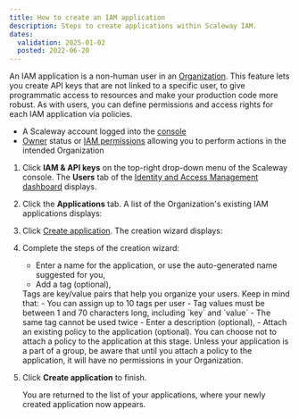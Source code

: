 ```yaml
---
title: How to create an IAM application
description: Steps to create applications within Scaleway IAM.
dates:
  validation: 2025-01-02
  posted: 2022-06-20
---
```




An IAM application is a non-human user in an [Organization](/iam/concepts/#organization). This feature lets you create API keys that are not linked to a specific user, to give programmatic access to resources and make your production code more robust. As with users, you can define permissions and access rights for each IAM application via policies.

<Requirements />

- A Scaleway account logged into the [console](https://console.scaleway.com)
- [Owner](/iam/concepts/#owner) status or [IAM permissions](/iam/concepts/#permission) allowing you to perform actions in the intended Organization

1. Click **IAM & API keys** on the top-right drop-down menu of the Scaleway console. The **Users** tab of the [Identity and Access Management dashboard](https://console.scaleway.com/iam/users) displays.
    <Lightbox image={image} alt="" />
2. Click the **Applications** tab. A list of the Organization's existing IAM applications displays:
    <Lightbox image={image2} alt="" />
3. Click [Create application](https://console.scaleway.com/iam/applications/create). The creation wizard displays:
    <Lightbox image={image3} alt="" />
4. Complete the steps of the creation wizard:
    - Enter a name for the application, or use the auto-generated name suggested for you,
    - Add a tag (optional),
    <Message type="note">
      Tags are key/value pairs that help you organize your users. Keep in mind that:
      - You can assign up to 10 tags per user
      - Tag values must be between 1 and 70 characters long, including `key` and `value`
      - The same tag cannot be used twice
    </Message>
    - Enter a description (optional),
    - Attach an existing policy to the application (optional).
    <Message type="note">
      You can choose not to attach a policy to the application at this stage. Unless your application is a part of a group, be aware that until you attach a policy to the application, it will have no permissions in your Organization.
    </Message>
5. Click **Create application** to finish.

    You are returned to the list of your applications, where your newly created application now appears.


